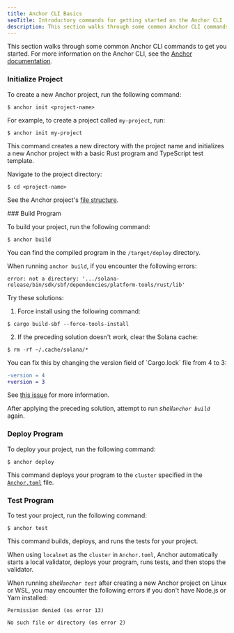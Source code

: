 ```yaml
---
title: Anchor CLI Basics
seoTitle: Introductory commands for getting started on the Anchor CLI
description: This section walks through some common Anchor CLI commands to get you started.
---
```


This section walks through some common Anchor CLI commands to get you started.
For more information on the Anchor CLI, see the
[Anchor documentation](https://www.anchor-lang.com/docs).

<Steps>
<Step>

### Initialize Project

To create a new Anchor project, run the following command:

```terminal
$ anchor init <project-name>
```

For example, to create a project called `my-project`, run:

```terminal
$ anchor init my-project
```

This command creates a new directory with the project name and initializes a new
Anchor project with a basic Rust program and TypeScript test template.

Navigate to the project directory:

```terminal
$ cd <project-name>
```

See the Anchor project's
[file structure](https://www.anchor-lang.com/docs/quickstart/local#project-file-structure).

</Step>

<Step>
### Build Program

To build your project, run the following command:

```terminal
$ anchor build
```

You can find the compiled program in the `/target/deploy` directory.

<Callout type="warn">

When running `anchor build`, if you encounter the following errors:

<Accordions>
<Accordion title="error: not a directory">

```
error: not a directory: '.../solana-release/bin/sdk/sbf/dependencies/platform-tools/rust/lib'
```

Try these solutions:

1. Force install using the following command:

```terminal
$ cargo build-sbf --force-tools-install
```

2. If the preceding solution doesn't work, clear the Solana cache:

```terminal
$ rm -rf ~/.cache/solana/*
```

</Accordion>

<Accordion title="lock file version 4 requires `-Znext-lockfile-bump">
You can fix this by changing the version field of `Cargo.lock` file from 4 to 3:

```diff title="Cargo.lock"
-version = 4
+version = 3
```

See [this issue](https://github.com/solana-foundation/anchor/issues/3392) for
more information.

</Accordion>

</Accordions>

After applying the preceding solution, attempt to run _shell`anchor build`_
again.

</Callout>

</Step>
<Step>

### Deploy Program

To deploy your project, run the following command:

```terminal
$ anchor deploy
```

This command deploys your program to the `cluster` specified in the
[`Anchor.toml`](https://www.anchor-lang.com/docs/references/anchor-toml) file.

</Step>
<Step>

### Test Program

To test your project, run the following command:

```terminal
$ anchor test
```

<Callout>

This command builds, deploys, and runs the tests for your project.

When using `localnet` as the `cluster` in `Anchor.toml`, Anchor automatically
starts a local validator, deploys your program, runs tests, and then stops the
validator.

</Callout>

<Callout type="warn">

When running _shell`anchor test`_ after creating a new Anchor project on Linux
or WSL, you may encounter the following errors if you don't have Node.js or Yarn
installed:

```
Permission denied (os error 13)
```

```
No such file or directory (os error 2)
```

</Callout>

</Step>
</Steps>
